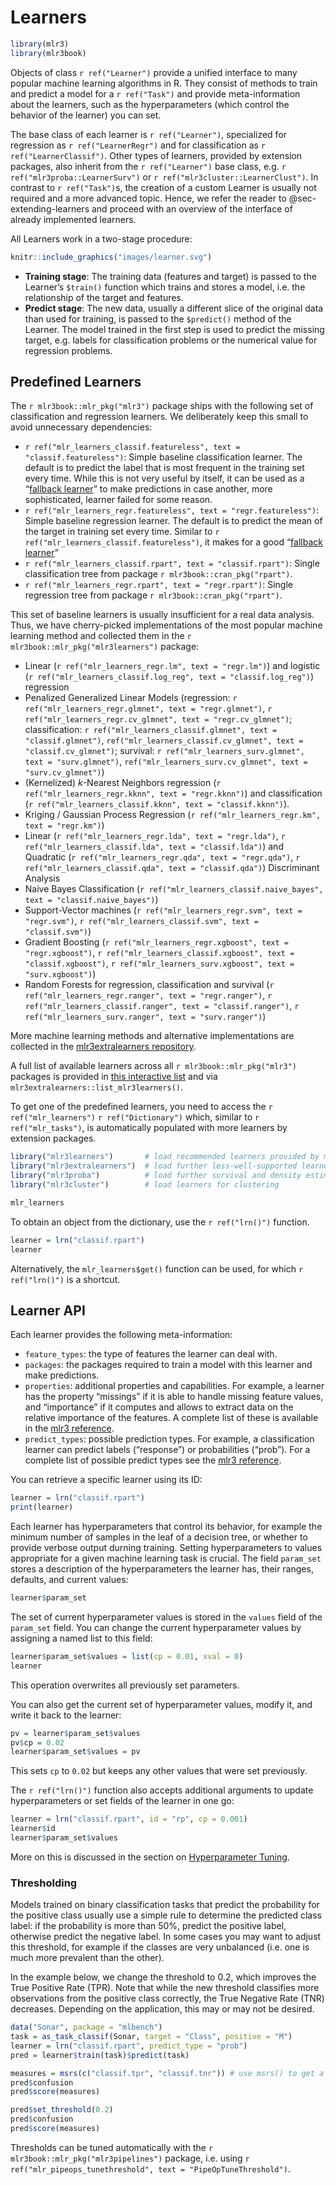 # Learners {#learners}

```r
library(mlr3)
library(mlr3book)
```

Objects of class `r ref("Learner")` provide a unified interface to many popular machine learning algorithms in R.
They consist of methods to train and predict a model for a `r ref("Task")` and provide meta-information about the learners, such as the hyperparameters (which control the behavior of the learner) you can set.

The base class of each learner is `r ref("Learner")`, specialized for regression as `r ref("LearnerRegr")` and for classification as `r ref("LearnerClassif")`.
Other types of learners, provided by extension packages, also inherit from the `r ref("Learner")` base class, e.g. `r ref("mlr3proba::LearnerSurv")` or `r ref("mlr3cluster::LearnerClust")`.
In contrast to `r ref("Task")`s, the creation of a custom Learner is usually not required and a more advanced topic.
Hence, we refer the reader to @sec-extending-learners and proceed with an overview of the interface of already implemented learners.

All Learners work in a two-stage procedure:

```r
knitr::include_graphics("images/learner.svg")
```

* **Training stage**: The training data (features and target) is passed to the Learner's `$train()` function which trains and stores a model, i.e. the relationship of the target and features.
* **Predict stage**: The new data, usually a different slice of the original data than used for training, is passed to the `$predict()` method of the Learner.
  The model trained in the first step is used to predict the missing target, e.g. labels for classification problems or the numerical value for regression problems.

## Predefined Learners

The `r mlr3book::mlr_pkg("mlr3")` package ships with the following set of classification and regression learners.
We deliberately keep this small to avoid unnecessary dependencies:

* `r ref("mlr_learners_classif.featureless", text = "classif.featureless")`: Simple baseline classification learner.
  The default is to predict the label that is most frequent in the training set every time. While this is not very useful by itself, it can be used as a "[fallback learner](fallback-learners)" to make predictions in case another, more sophisticated, learner failed for some reason.
* `r ref("mlr_learners_regr.featureless", text = "regr.featureless")`: Simple baseline regression learner.
  The default is to predict the mean of the target in training set every time. Similar to `r ref("mlr_learners_classif.featureless")`, it makes for a good "[fallback learner](fallback-learners)"
* `r ref("mlr_learners_classif.rpart", text = "classif.rpart")`: Single classification tree from package `r mlr3book::cran_pkg("rpart")`.
* `r ref("mlr_learners_regr.rpart", text = "regr.rpart")`: Single regression tree from package `r mlr3book::cran_pkg("rpart")`.

This set of baseline learners is usually insufficient for a real data analysis.
Thus, we have cherry-picked implementations of the most popular machine learning method and collected them in the `r mlr3book::mlr_pkg("mlr3learners")` package:

* Linear (`r ref("mlr_learners_regr.lm", text = "regr.lm")`) and logistic (`r ref("mlr_learners_classif.log_reg", text = "classif.log_reg")`) regression
* Penalized Generalized Linear Models (regression: `r ref("mlr_learners_regr.glmnet", text = "regr.glmnet")`, `r ref("mlr_learners_regr.cv_glmnet", text = "regr.cv_glmnet")`; classification: `r ref("mlr_learners_classif.glmnet", text = "classif.glmnet")`, `ref("mlr_learners_classif.cv_glmnet", text = "classif.cv_glmnet")`; survival: `r ref("mlr_learners_surv.glmnet", text = "surv.glmnet")`, `ref("mlr_learners_surv.cv_glmnet", text = "surv.cv_glmnet")`)
* (Kernelized) $k$-Nearest Neighbors regression (`r ref("mlr_learners_regr.kknn", text = "regr.kknn")`) and classification (`r ref("mlr_learners_classif.kknn", text = "classif.kknn")`).
* Kriging / Gaussian Process Regression (`r ref("mlr_learners_regr.km", text = "regr.km")`)
* Linear (`r ref("mlr_learners_regr.lda", text = "regr.lda")`, `r ref("mlr_learners_classif.lda", text = "classif.lda")`) and Quadratic (`r ref("mlr_learners_regr.qda", text = "regr.qda")`, `r ref("mlr_learners_classif.qda", text = "classif.qda")`) Discriminant Analysis
* Naive Bayes Classification (`r ref("mlr_learners_classif.naive_bayes", text = "classif.naive_bayes")`)
* Support-Vector machines (`r ref("mlr_learners_regr.svm", text = "regr.svm")`, `r ref("mlr_learners_classif.svm", text = "classif.svm")`)
* Gradient Boosting (`r ref("mlr_learners_regr.xgboost", text = "regr.xgboost")`, `r ref("mlr_learners_classif.xgboost", text = "classif.xgboost")`, `r ref("mlr_learners_surv.xgboost", text = "surv.xgboost")`)
* Random Forests for regression, classification and survival (`r ref("mlr_learners_regr.ranger", text = "regr.ranger")`, `r ref("mlr_learners_classif.ranger", text = "classif.ranger")`, `r ref("mlr_learners_surv.ranger", text = "surv.ranger")`)

More machine learning methods and alternative implementations are collected in the [mlr3extralearners repository](https://github.com/mlr-org/mlr3extralearners/).

:::{.callout-tip}
A full list of available learners across all `r mlr3book::mlr_pkg("mlr3")` packages is provided in [this interactive list](https://mlr3extralearners.mlr-org.com/articles/learners/list_learners.html) and via `mlr3extralearners::list_mlr3learners()`.
:::

To get one of the predefined learners, you need to access the `r ref("mlr_learners")` `r ref("Dictionary")` which, similar to `r ref("mlr_tasks")`, is automatically populated with more learners by extension packages.

```r
library("mlr3learners")       # load recommended learners provided by mlr3learners package
library("mlr3extralearners")  # load further less-well-supported learners
library("mlr3proba")          # load further survival and density estimation learners
library("mlr3cluster")        # load learners for clustering

mlr_learners
```

To obtain an object from the dictionary, use the `r ref("lrn()")` function.

```r
learner = lrn("classif.rpart")
learner
```

Alternatively, the `mlr_learners$get()` function can be used, for which `r ref("lrn()")` is a shortcut.

## Learner API

Each learner provides the following meta-information:

* `feature_types`: the type of features the learner can deal with.
* `packages`: the packages required to train a model with this learner and make predictions.
* `properties`: additional properties and capabilities.
  For example, a learner has the property "missings" if it is able to handle missing feature values, and "importance" if it computes and allows to extract data on the relative importance of the features.
  A complete list of these is available in the [mlr3 reference](https://mlr3.mlr-org.com/reference/mlr_reflections.html#examples).
* `predict_types`: possible prediction types. For example, a classification learner can predict labels ("response") or probabilities ("prob"). For a complete list of possible predict types see the [mlr3 reference](https://mlr3.mlr-org.com/reference/mlr_reflections.html#examples).

You can retrieve a specific learner using its ID:

```r
learner = lrn("classif.rpart")
print(learner)
```

Each learner has hyperparameters that control its behavior, for example the minimum number of samples in the leaf of a decision tree, or whether to provide verbose output durning training.
Setting hyperparameters to values appropriate for a given machine learning task is crucial.
The field `param_set` stores a description of the hyperparameters the learner has, their ranges, defaults, and current values:

```r
learner$param_set
```

The set of current hyperparameter values is stored in the `values` field of the `param_set` field.
You can change the current hyperparameter values by assigning a named list to this field:

```r
learner$param_set$values = list(cp = 0.01, xval = 0)
learner
```

:::{.callout-caution}
This operation overwrites all previously set parameters.
:::

You can also get the current set of hyperparameter values, modify it, and write it back to the learner:

```r
pv = learner$param_set$values
pv$cp = 0.02
learner$param_set$values = pv
```

This sets `cp` to `0.02` but keeps any other values that were set previously.

The `r ref("lrn()")` function also accepts additional arguments to update hyperparameters or set fields of the learner in one go:

```r
learner = lrn("classif.rpart", id = "rp", cp = 0.001)
learner$id
learner$param_set$values
```

More on this is discussed in the section on [Hyperparameter Tuning](https://mlr3book.mlr-org.com/optimization.html#tuning).

### Thresholding

Models trained on binary classification tasks that predict the probability for the positive class usually use a simple rule to determine the predicted class label: if the probability is more than 50%, predict the positive label, otherwise predict the negative label.
In some cases you may want to adjust this threshold, for example if the classes are very unbalanced (i.e. one is much more prevalent than the other).

In the example below, we change the threshold to 0.2, which improves the True Positive Rate (TPR).
Note that while the new threshold classifies more observations from the positive class correctly, the True Negative Rate (TNR) decreases.
Depending on the application, this may or may not be desired.

```r
data("Sonar", package = "mlbench")
task = as_task_classif(Sonar, target = "Class", positive = "M")
learner = lrn("classif.rpart", predict_type = "prob")
pred = learner$train(task)$predict(task)

measures = msrs(c("classif.tpr", "classif.tnr")) # use msrs() to get a list of multiple measures
pred$confusion
pred$score(measures)

pred$set_threshold(0.2)
pred$confusion
pred$score(measures)
```

:::{.callout-tip}
Thresholds can be tuned automatically with the `r mlr3book::mlr_pkg("mlr3pipelines")` package, i.e. using `r ref("mlr_pipeops_tunethreshold", text = "PipeOpTuneThreshold")`.
:::
